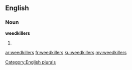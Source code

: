 ==English==

===Noun===
'''weedkillers'''

# {{plural of|[[weedkiller]]}}

[[Category:English plurals]]

[[ar:weedkillers]]
[[fr:weedkillers]]
[[ku:weedkillers]]
[[my:weedkillers]]
